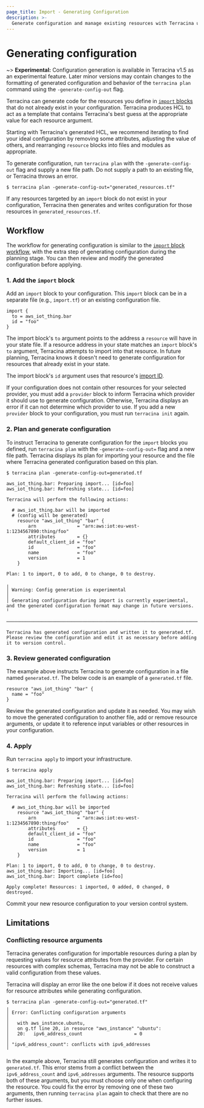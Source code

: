```yaml
---
page_title: Import - Generating Configuration
description: >-
  Generate configuration and manage existing resources with Terracina using configuration-driven import.
---
```


# Generating configuration

~> **Experimental:** Configuration generation is available in Terracina v1.5 as an experimental feature. Later minor versions may contain changes to the formatting of generated configuration and behavior of the `terracina plan` command using the `-generate-config-out` flag.

Terracina can generate code for the resources you define in [`import` blocks](/terracina/language/import) that do not already exist in your configuration. Terracina produces HCL to act as a template that contains Terracina's best guess at the appropriate value for each resource argument.

Starting with Terracina's generated HCL, we recommend iterating to find your ideal configuration by removing some attributes, adjusting the value of others, and rearranging `resource` blocks into files and modules as appropriate.

To generate configuration, run `terracina plan` with the `-generate-config-out` flag and supply a new file path. Do not supply a path to an existing file, or Terracina throws an error.

```shell
$ terracina plan -generate-config-out="generated_resources.tf"
```

If any resources targeted by an `import` block do not exist in your configuration, Terracina then generates and writes configuration for those resources in `generated_resources.tf`.

## Workflow

The workflow for generating configuration is similar to the [`import` block workflow](/terracina/language/import#plan-and-apply-an-import), with the extra step of generating configuration during the planning stage. You can then review and modify the generated configuration before applying. 

### 1. Add the `import` block

Add an `import` block to your configuration. This `import` block can be in a separate file (e.g., `import.tf`) or an existing configuration file.

```hcl
import {
  to = aws_iot_thing.bar
  id = "foo"
}
```

The import block's `to` argument points to the address a `resource` will have in your state file. If a resource address in your state matches an `import` block's `to` argument, Terracina attempts to import into that resource. In future planning, Terracina knows it doesn't need to generate configuration for resources that already exist in your state.

The import block's `id` argument uses that resource's [import ID](/terracina/language/import#import-id).

If your configuration does not contain other resources for your selected provider, you must add a `provider` block to inform Terracina which provider it should use to generate configuration. Otherwise, Terracina displays an error if it can not determine which provider to use.
If you add a new `provider` block to your configuration, you must run `terracina init` again.

### 2. Plan and generate configuration

To instruct Terracina to generate configuration for the `import` blocks you defined, run `terracina plan` with the `-generate-config-out=` flag and a new file path. Terracina displays its plan for importing your resource and the file where Terracina generated configuration based on this plan. 

```shell
$ terracina plan -generate-config-out=generated.tf

aws_iot_thing.bar: Preparing import... [id=foo]
aws_iot_thing.bar: Refreshing state... [id=foo]

Terracina will perform the following actions:

  # aws_iot_thing.bar will be imported
  # (config will be generated)
    resource "aws_iot_thing" "bar" {
        arn               = "arn:aws:iot:eu-west-1:1234567890:thing/foo"
        attributes        = {}
        default_client_id = "foo"
        id                = "foo"
        name              = "foo"
        version           = 1
    }

Plan: 1 to import, 0 to add, 0 to change, 0 to destroy.

╷
│ Warning: Config generation is experimental
│ 
│ Generating configuration during import is currently experimental, and the generated configuration format may change in future versions.
╵

──────────────────────────────────────────────────────────────────────────────────────────────────────────────────────────────────────────────────

Terracina has generated configuration and written it to generated.tf. Please review the configuration and edit it as necessary before adding it to version control.
```

### 3. Review generated configuration

The example above instructs Terracina to generate configuration in a file named `generated.tf`. The below code is an example of a `generated.tf` file.

```hcl
resource "aws_iot_thing" "bar" {
  name = "foo"
}
```

Review the generated configuration and update it as needed. You may wish to move the generated configuration to another file, add or remove resource arguments, or update it to reference input variables or other resources in your configuration. 

### 4. Apply

Run `terracina apply` to import your infrastructure.

```shell
$ terracina apply

aws_iot_thing.bar: Preparing import... [id=foo]
aws_iot_thing.bar: Refreshing state... [id=foo]

Terracina will perform the following actions:

  # aws_iot_thing.bar will be imported
    resource "aws_iot_thing" "bar" {
        arn               = "arn:aws:iot:eu-west-1:1234567890:thing/foo"
        attributes        = {}
        default_client_id = "foo"
        id                = "foo"
        name              = "foo"
        version           = 1
    }

Plan: 1 to import, 0 to add, 0 to change, 0 to destroy.
aws_iot_thing.bar: Importing... [id=foo]
aws_iot_thing.bar: Import complete [id=foo]

Apply complete! Resources: 1 imported, 0 added, 0 changed, 0 destroyed.
```

Commit your new resource configuration to your version control system.

## Limitations

### Conflicting resource arguments

Terracina generates configuration for importable resources during a plan by requesting values for resource attributes from the provider. For certain resources with complex schemas, Terracina may not be able to construct a valid configuration from these values.

Terracina will display an error like the one below if it does not receive values for resource attributes while generating configuration.

```shell
$ terracina plan -generate-config-out="generated.tf"
╷
│ Error: Conflicting configuration arguments
│ 
│   with aws_instance.ubuntu,
│   on g.tf line 20, in resource "aws_instance" "ubuntu":
│   20:   ipv6_address_count                   = 0
│ 
│ "ipv6_address_count": conflicts with ipv6_addresses
╵
```

In the example above, Terracina still generates configuration and writes it to `generated.tf`. This error stems from a conflict between the `ipv6_address_count` and `ipv6_addresses` arguments. The resource supports both of these arguments, but you must choose only one when configuring the resource. You could fix the error by removing one of these two arguments, then running `terracina plan` again to check that there are no further issues.
